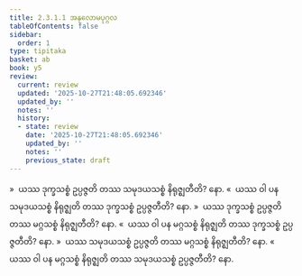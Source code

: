 ```yaml
---
title: 2.3.1.1 အနုလောမပုဂ္ဂလ
tableOfContents: false
sidebar:
  order: 1
type: tipitaka
basket: ab
book: y5
review:
  current: review
  updated: '2025-10-27T21:48:05.692346'
  updated_by: ''
  notes: ''
  history:
  - state: review
    date: '2025-10-27T21:48:05.692346'
    updated_by: ''
    notes: ''
    previous_state: draft
---
```



<ReviewStatus review={frontmatter.review} showDetails={true} />

<HypothesisAnnotation frontmatter={frontmatter} />

<DynamicBreadcrumb />

<Division number="136" book="y5" e="ch" v="33" p="253">

<Paragraph number="681" book="y5">
»  ယဿ ဒုက္ခသစ္စံ ဥပ္ပဇ္ဇတိ တဿ သမုဒယသစ္စံ နိရုဇ္ဈတီတိ? နော.
</Paragraph>

<Paragraph number="682" book="y5">
«  ယဿ ဝါ ပန သမုဒယသစ္စံ နိရုဇ္ဈတိ တဿ ဒုက္ခသစ္စံ ဥပ္ပဇ္ဇတီတိ? နော.
</Paragraph>

<Paragraph number="683" book="y5">
»  ယဿ ဒုက္ခသစ္စံ ဥပ္ပဇ္ဇတိ တဿ မဂ္ဂသစ္စံ နိရုဇ္ဈတီတိ? နော.
</Paragraph>

<Paragraph number="684" book="y5">
«  ယဿ ဝါ ပန မဂ္ဂသစ္စံ နိရုဇ္ဈတိ တဿ ဒုက္ခသစ္စံ ဥပ္ပဇ္ဇတီတိ? နော.
</Paragraph>

</Division>
<Division number="137" book="y5" e="ch" v="33" p="253">

<Paragraph number="685" book="y5">
»  ယဿ သမုဒယသစ္စံ ဥပ္ပဇ္ဇတိ တဿ မဂ္ဂသစ္စံ နိရုဇ္ဈတီတိ? နော.
</Paragraph>

<Paragraph number="686" book="y5">
«  ယဿ ဝါ ပန မဂ္ဂသစ္စံ နိရုဇ္ဈတိ တဿ သမုဒယသစ္စံ ဥပ္ပဇ္ဇတီတိ? နော.
</Paragraph>
</Division>